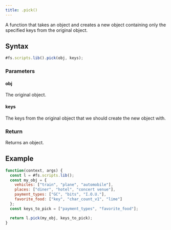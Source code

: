 ```yaml
---
title: .pick()
---
```


A function that takes an object and creates a new object containing only the specified keys from the original object.

## Syntax

```js
#fs.scripts.lib().pick(obj, keys);
```

### Parameters

#### obj

The original object.

#### keys

The keys from the original object that we should create the new object with.

### Return

Returns an object.

## Example

```js
function(context, args) {
  const l = #fs.scripts.lib();
  const my_obj = {
    vehicles: ["train", "plane", "automobile"],
    places: ["diner", "hotel", "concert venue"],
    payment_types: ["GC", "bits", "I.O.U."],
    favorite_food: ["key", "char_count_v1", "lime"]
  };
  const keys_to_pick = ["payment_types", "favorite_food"];

  return l.pick(my_obj, keys_to_pick);
}
```
